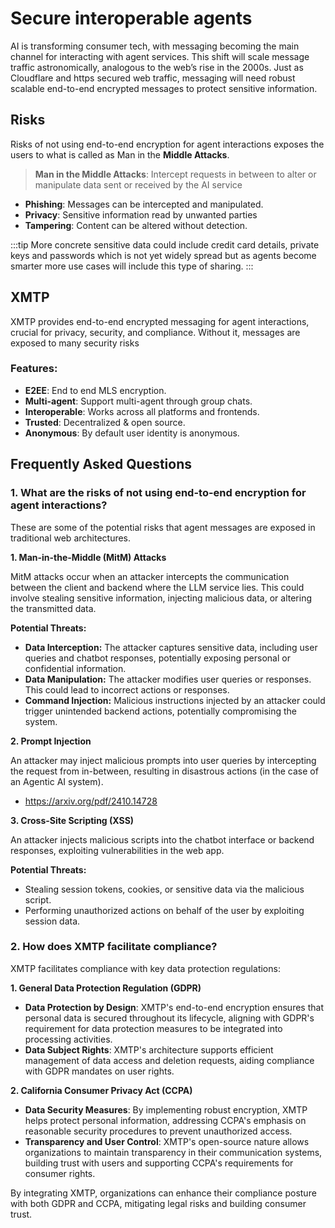 # Secure interoperable agents

AI is transforming consumer tech, with messaging becoming the main channel for interacting with agent services. This shift will scale message traffic astronomically, analogous to the web’s rise in the 2000s. Just as Cloudflare and https secured web traffic, messaging will need robust scalable end-to-end encrypted messages to protect sensitive information.

## Risks

Risks of not using end-to-end encryption for agent interactions exposes the users to what is called as Man in the **Middle Attacks**.

> **Man in the Middle Attacks**: Intercept requests in between to alter or manipulate data sent or received by the AI service

- **Phishing**: Messages can be intercepted and manipulated.
- **Privacy**: Sensitive information read by unwanted parties
- **Tampering**: Content can be altered without detection.

:::tip
More concrete sensitive data could include credit card details, private keys and passwords which is not yet widely spread but as agents become smarter more use cases will include this type of sharing.
:::

## XMTP

XMTP provides end-to-end encrypted messaging for agent interactions, crucial for privacy, security, and compliance. Without it, messages are exposed to many security risks

### Features:

- **E2EE**: End to end MLS encryption.
- **Multi-agent**: Support multi-agent through group chats.
- **Interoperable**: Works across all platforms and frontends.
- **Trusted**: Decentralized & open source.
- **Anonymous**: By default user identity is anonymous.

## Frequently Asked Questions

### 1. What are the risks of not using end-to-end encryption for agent interactions?

These are some of the potential risks that agent messages are exposed in traditional web architectures.

**1. Man-in-the-Middle (MitM) Attacks**

MitM attacks occur when an attacker intercepts the communication between the client and backend where the LLM service lies. This could involve stealing sensitive information, injecting malicious data, or altering the transmitted data.

**Potential Threats:**

- **Data Interception:** The attacker captures sensitive data, including user queries and chatbot responses, potentially exposing personal or confidential information.
- **Data Manipulation:** The attacker modifies user queries or responses. This could lead to incorrect actions or responses.
- **Command Injection:** Malicious instructions injected by an attacker could trigger unintended backend actions, potentially compromising the system.

**2. Prompt Injection**

An attacker may inject malicious prompts into user queries by intercepting the request from in-between, resulting in disastrous actions (in the case of an Agentic AI system).

- https://arxiv.org/pdf/2410.14728

**3. Cross-Site Scripting (XSS)**

An attacker injects malicious scripts into the chatbot interface or backend responses, exploiting vulnerabilities in the web app.

**Potential Threats:**

- Stealing session tokens, cookies, or sensitive data via the malicious script.
- Performing unauthorized actions on behalf of the user by exploiting session data.

### 2. How does XMTP facilitate compliance?

XMTP facilitates compliance with key data protection regulations:

**1. General Data Protection Regulation (GDPR)**

- **Data Protection by Design**: XMTP's end-to-end encryption ensures that personal data is secured throughout its lifecycle, aligning with GDPR's requirement for data protection measures to be integrated into processing activities.
- **Data Subject Rights**: XMTP's architecture supports efficient management of data access and deletion requests, aiding compliance with GDPR mandates on user rights.

**2. California Consumer Privacy Act (CCPA)**

- **Data Security Measures**: By implementing robust encryption, XMTP helps protect personal information, addressing CCPA's emphasis on reasonable security procedures to prevent unauthorized access.
- **Transparency and User Control**: XMTP's open-source nature allows organizations to maintain transparency in their communication systems, building trust with users and supporting CCPA's requirements for consumer rights.

By integrating XMTP, organizations can enhance their compliance posture with both GDPR and CCPA, mitigating legal risks and building consumer trust.

